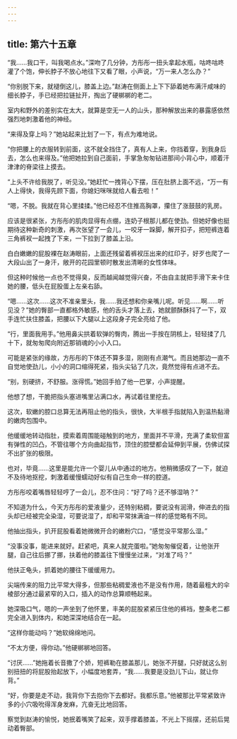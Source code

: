 ```yaml
---
---
---
```

title: 第六十五章
---




“我……我口干，叫我喝点水。”深吻了几分钟，方彤彤一扭头拿起水瓶，咕咚咕咚灌了个饱，伸长脖子不放心地往下又看了眼，小声说，“万一来人怎么办？”

“你别脱下来，就褪倒这儿，膝盖上边。”赵涛在侧面上上下下舔着她布满汗咸味的细长脖子，手已经把拉链扯开，掏出了硬梆梆的老二。

室内和野外的差别实在太大，就算是空无一人的山头，那种解放出来的暴露感依然强烈地刺激着他的神经。

“来得及穿上吗？”她站起来比划了一下，有点为难地说。

“你把腰上的衣服转到前面，这不就全挡住了，真有人上来，你挡着穿，到我身后去，怎么也来得及。”他把她拉到自己面前，手掌急匆匆钻进那间小背心中，顺着汗津津的脊梁往上摸去。

“上头不许给我脱了，听见没。”她赶忙一拽背心下摆，压在肚脐上面不远，“万一有人上得快，我得先顾下面，你媳妇咪咪就给人看去啦！”

“嗯，不脱。我就在背心里揉揉。”他已经忍不住推高胸罩，攥住了涨鼓鼓的乳房。

应该是很紧张，方彤彤的肌肉显得有点绷，连奶子根那儿都在使劲。但她好像也挺期待这种新奇的刺激，再次张望了一会儿，一咬牙一跺脚，解开扣子，把短裤连着三角裤衩一起拽了下来，一下拉到了膝盖上沿。

白白嫩嫩的屁股裸在赵涛眼前，上面还残留着裤衩压出来的红印子，好歹也爬了一大段山出了一身汗，敞开的花园里顿时散发出清晰的女性体味。

但这种时候他一点也不觉得臭，反而越闻越觉得兴奋，不由自主就把手滑下来卡住她的腰，低头在屁股蛋上左亲右舔。

“嗯……这次……这次不准亲里头，我……我还想和你亲嘴儿呢。听见……啊……听见没？”她的臀部一直都格外敏感，他的舌头才落上去，她就颤酥酥抖了一下，双手连忙扶住膝盖，把腰以下大腿以上这段身子完全亮给了他。

“行，里面我用手。”他用鼻尖拱着软弹的臀肉，腾出一手按在阴核上，轻轻揉了几十下，就匆匆爬向附近那销魂的小小入口。

可能是紧张的缘故，方彤彤的下体还不算多湿，刚刚有点潮气。而且她那边一直不自觉地使劲儿，小小的洞口缩得死紧，指头尖钻了几次，竟然觉得有点进不去。

“别，别硬挤，不舒服。涨得慌。”她回手拍了他一巴掌，小声提醒。

他想了想，干脆把指头塞进嘴里沾满口水，再试着往里挖去。

这次，软嫩的腔口总算无法再阻止他的指头，很快，大半根手指就陷入到温热黏滑的嫩肉包围中。

他缓缓地转动指肚，摸索着周围能碰触到的地方，里面并不平滑，充满了柔软但富有弹性的凹凸，不管往哪个方向曲起指节，顶住的腔壁都会延伸到平展，仿佛试探不出扩张的极限。

也对，毕竟……这里是能允许一个婴儿从中通过的地方。他稍微感叹了一下，就迫不及待地抠挖，刺激着缓慢蠕动好似有自己生命一样的腔道。

方彤彤咬着嘴唇轻轻哼了一会儿，忍不住问：“好了吗？还不够湿呐？”

不知道为什么，今天方彤彤的爱液量少，还特别粘稠，要说没有润滑，伸进去的指头却已经被完全染湿，可要说湿了，却和平常抹满油一样的感觉略有不同。

他抽出指头，扒开屁股看着她微微开合的嫩粉穴口，“感觉没平常那么湿。”

“没事没事，能进来就好。赶紧吧，真来人就完蛋啦。”她匆匆催促着，让他张开腿，自己往后挪了挪，扶着他的膝盖往下慢慢坐过来，“对准了吗？”

他扶正龟头，抓着她的腰往下缓缓用力。

尖端传来的阻力比平常大得多，但那些粘稠爱液也不是没有作用，随着最粗大的伞棱部分通过最紧窄的入口，插入的动作总算顺畅起来。

她深吸口气，嗯的一声坐到了他怀里，丰美的屁股紧紧压住他的裤裆，整条老二都完全进入到体内，和她深深地结合在一起。

“这样你能动吗？”她软绵绵地问。

“不太方便，得你动。”他硬梆梆地回答。

“讨厌……”她拖着长音撒了个娇，短裤勒在膝盖那儿，她张不开腿，只好就这么别别扭扭的将屁股抬起放下，小幅度地套弄，“我……我要是没劲儿下山，就让你背。”

“好，你要是走不动，我背你下去抱你下去都好。我都乐意。”他被那比平常紧致许多的小穴吸吮得浑身发麻，亢奋无比地回答。

察觉到赵涛的愉悦，她抿着嘴笑了起来，双手撑着膝盖，不光上下摇摆，还前后晃动着臀部。